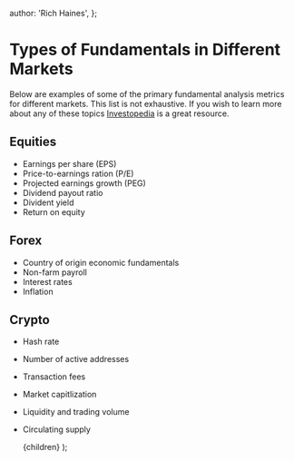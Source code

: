 
  author: 'Rich Haines',
};

# Types of Fundamentals in Different Markets

Below are examples of some of the primary fundamental analysis metrics for different markets. This list is not exhaustive.
If you wish to learn more about any of these topics [Investopedia](https://www.investopedia.com) is a great resource.

## Equities

- Earnings per share (EPS)
- Price-to-earnings ration (P/E)
- Projected earnings growth (PEG)
- Dividend payout ratio
- Divident yield
- Return on equity

## Forex

- Country of origin economic fundamentals
- Non-farm payroll
- Interest rates
- Inflation

## Crypto

- Hash rate
- Number of active addresses
- Transaction fees
- Market capitlization
- Liquidity and trading volume
- Circulating supply

  <LessonLayout meta={meta}>{children}</LessonLayout>
);
